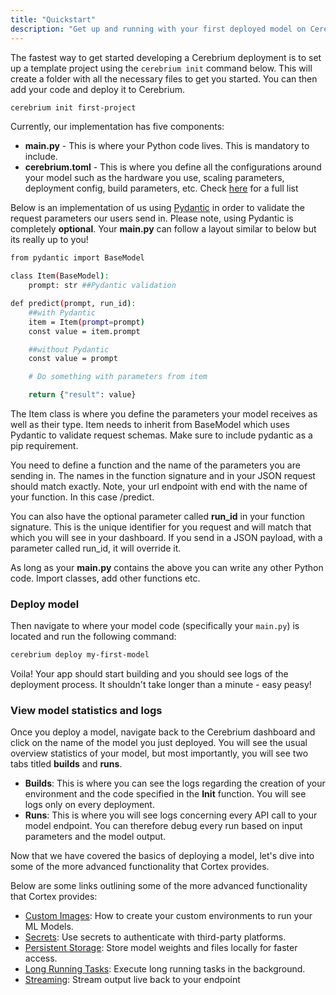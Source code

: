 ```yaml
---
title: "Quickstart"
description: "Get up and running with your first deployed model on Cerebrium"
---
```


The fastest way to get started developing a Cerebrium deployment is to set up a template project using the `cerebrium init` command below. This will create a folder with all the necessary files to get you started. You can then add your code and deploy it to Cerebrium.

```bash
cerebrium init first-project
```

Currently, our implementation has five components:

- **main.py** - This is where your Python code lives. This is mandatory to include.
- **cerebrium.toml** - This is where you define all the configurations around your model such as the hardware you use, scaling parameters, deployment config, build parameters, etc. Check [here](../environments/initial-setup) for a full list

Below is an implementation of us using [Pydantic](https://docs.pydantic.dev/latest/) in order to validate the request parameters our users send in. Please note, using Pydantic is completely **optional**.
Your **main.py** can follow a layout similar to below but its really up to you!

```bash
from pydantic import BaseModel

class Item(BaseModel):
    prompt: str ##Pydantic validation

def predict(prompt, run_id):
    ##with Pydantic
    item = Item(prompt=prompt)
    const value = item.prompt

    ##without Pydantic
    const value = prompt

    # Do something with parameters from item

    return {"result": value}
```

The Item class is where you define the parameters your model receives as well as their type. Item needs to inherit from BaseModel which uses Pydantic to validate request schemas. Make sure
to include pydantic as a pip requirement.

You need to define a function and the name of the parameters you are sending in. The names in the function signature and in
your JSON request should match exactly. Note, your url endpoint with end with the name of your function. In this case /predict.

You can also have the optional parameter called **run_id** in your function signature. This is the unique identifier for you request and will match that which you will see in your dashboard.
If you send in a JSON payload, with a parameter called run_id, it will override it.

As long as your **main.py** contains the above you can write any other Python code. Import classes, add other functions etc.

### Deploy model

Then navigate to where your model code (specifically your `main.py`) is located and run the following command:

```bash
cerebrium deploy my-first-model
```

Voila! Your app should start building and you should see logs of the deployment process. It shouldn't take longer than a minute - easy peasy!

### View model statistics and logs

Once you deploy a model, navigate back to the Cerebrium dashboard and click on the name of the model you just
deployed. You will see the usual overview statistics of your model, but most importantly, you will see two tabs titled <b>builds</b> and <b>runs</b>.

- <b>Builds</b>: This is where you can see the logs regarding the creation of
  your environment and the code specified in the <b>Init</b> function. You will
  see logs only on every deployment.
- <b>Runs</b>: This is where you will see logs concerning every API call to your
  model endpoint. You can therefore debug every run based on input parameters
  and the model output.

Now that we have covered the basics of deploying a model, let's dive into some of the more advanced functionality that Cortex provides.

Below are some links outlining some of the more advanced functionality that Cortex provides:

- [Custom Images](../environments/custom-images): How to create your custom environments to run your ML Models.
- [Secrets](../environments/using-secrets): Use secrets to authenticate with third-party platforms.
- [Persistent Storage](../data-sharing-storage/persistent-storage): Store model weights and files locally for faster access.
- [Long Running Tasks](../deployments/long-running-tasks): Execute long running tasks in the background.
- [Streaming](../endpoints/streaming): Stream output live back to your endpoint
